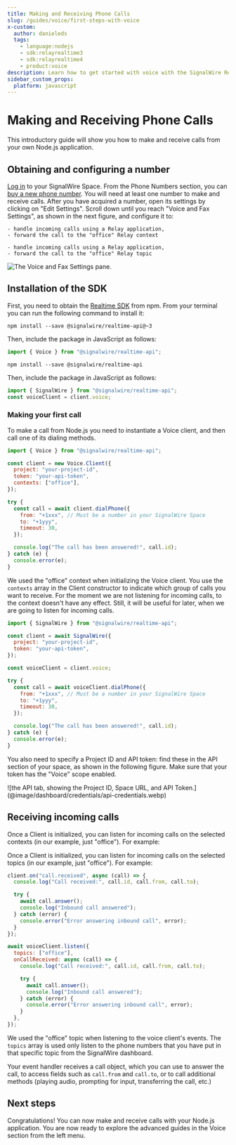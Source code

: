 ```yaml
---
title: Making and Receiving Phone Calls
slug: /guides/voice/first-steps-with-voice
x-custom:
  author: danieleds
  tags:
    - language:nodejs
    - sdk:relayrealtime3
    - sdk:relayrealtime4
    - product:voice
description: Learn how to get started with voice with the SignalWire Realtime SDK.
sidebar_custom_props:
  platform: javascript 
---
```



# Making and Receiving Phone Calls


<LangSwitchMessage />

This introductory guide will show you how to make and receive calls from your own Node.js application.

## Obtaining and configuring a number

[Log in](https://signalwire.com/signin) to your SignalWire Space. From the Phone Numbers section, you can [buy a new phone number](/platform/phone-numbers/getting-started/buying-a-phone-number). You will need at least one number to make and receive calls. After you have acquired a number, open its settings by clicking on "Edit Settings". Scroll down until you reach "Voice and Fax Settings", as shown in the next figure, and configure it to:

<Language groupId="relay_version">
  <LangItem value="relayv3">

    - handle incoming calls using a Relay application,
    - forward the call to the "office" Relay context

  </LangItem>
  <LangItem value="relayv4">

    - handle incoming calls using a Relay application,
    - forward the call to the "office" Relay topic

  </LangItem>
</Language>

<Frame caption="Voice configuration setting for handling incoming calls.">

![The Voice and Fax Settings pane.](@image/dashboard/relay/app-voice-handler.webP)

</Frame>


<TopicExplanation />

## Installation of the SDK

First, you need to obtain the [Realtime SDK](https://www.npmjs.com/package/@signalwire/realtime-api) from npm. From your terminal you can run the following command to install it:

<Language groupId="relay_version">
  <LangItem value="relayv3">

```shell npm2yarn
npm install --save @signalwire/realtime-api@~3
```

Then, include the package in JavaScript as follows:

```js
import { Voice } from "@signalwire/realtime-api";
```

  </LangItem>
  <LangItem value="relayv4">

```shell npm2yarn
npm install --save @signalwire/realtime-api
```

Then, include the package in JavaScript as follows:

```js
import { SignalWire } from "@signalwire/realtime-api";
const voiceClient = client.voice;
```

  </LangItem>
</Language>

### Making your first call

To make a call from Node.js you need to instantiate a Voice client, and then call one of its dialing methods.

<Tabs groupId="relay_version" queryString>
<TabItem value="relayv3" label="Relay V3">

```js
import { Voice } from "@signalwire/realtime-api";

const client = new Voice.Client({
  project: "your-project-id",
  token: "your-api-token",
  contexts: ["office"],
});

try {
  const call = await client.dialPhone({
    from: "+1xxx", // Must be a number in your SignalWire Space
    to: "+1yyy",
    timeout: 30,
  });

  console.log("The call has been answered!", call.id);
} catch (e) {
  console.error(e);
}
```

We used the "office" context when initializing the Voice client. You use the `contexts` array in the Client constructor to indicate which group of calls you want to receive. For the moment we are not listening for incoming calls, to the context doesn't have any effect. Still, it will be useful for later, when we are going to listen for incoming calls.

</TabItem>
<TabItem value="relayv4" label="Relay V4">

```js
import { SignalWire } from "@signalwire/realtime-api";

const client = await SignalWire({
  project: "your-project-id",
  token: "your-api-token",
});

const voiceClient = client.voice;

try {
  const call = await voiceClient.dialPhone({
    from: "+1xxx", // Must be a number in your SignalWire Space
    to: "+1yyy",
    timeout: 30,
  });

  console.log("The call has been answered!", call.id);
} catch (e) {
  console.error(e);
}
```

</TabItem>
</Tabs>

You also need to specify a Project ID and API token: find these in the API section of your space, as shown in the following figure. Make sure that your token has the "Voice" scope enabled.

<Frame caption="You can find your Project ID and Token from the API tab in your SignalWire Space. Make sure your token has the 'Voice' scope enabled.">
![the API tab, showing the Project ID, Space URL, and API Token.](@image/dashboard/credentials/api-credentials.webp)
</Frame>

## Receiving incoming calls

<Language groupId="relay_version">
<LangItem value="relayv3">

Once a Client is initialized, you can listen for incoming calls on the selected contexts (in our example, just "office"). For example:

</LangItem>
<LangItem value="relayv4">

Once a Client is initialized, you can listen for incoming calls on the selected topics (in our example, just "office"). For example:

</LangItem>
</Language>

<Tabs groupId="relay_version" queryString>
<TabItem value="relayv3" label="Relay V3">

```js
client.on("call.received", async (call) => {
  console.log("Call received:", call.id, call.from, call.to);

  try {
    await call.answer();
    console.log("Inbound call answered");
  } catch (error) {
    console.error("Error answering inbound call", error);
  }
});
```

</TabItem>
<TabItem value="relayv4" label="Relay V4">

```javascript
await voiceClient.listen({
  topics: ["office"],
  onCallReceived: async (call) => {
    console.log("Call received:", call.id, call.from, call.to);

    try {
      await call.answer();
      console.log("Inbound call answered");
    } catch (error) {
      console.error("Error answering inbound call", error);
    }
  },
});
```

We used the "office" topic when listening to the voice client's events.
The `topics` array is used only listen to the phone numbers that you have
put in that specific topic from the SignalWire dashboard.

</TabItem>
</Tabs>

Your event handler receives a call object, which you can use to answer the call, to access fields such as `call.from` and `call.to`, or to call additional methods (playing audio, prompting for input, transferring the call, etc.)

## Next steps

Congratulations! You can now make and receive calls with your Node.js application. You are now ready to explore the advanced guides in the Voice section from the left menu.

